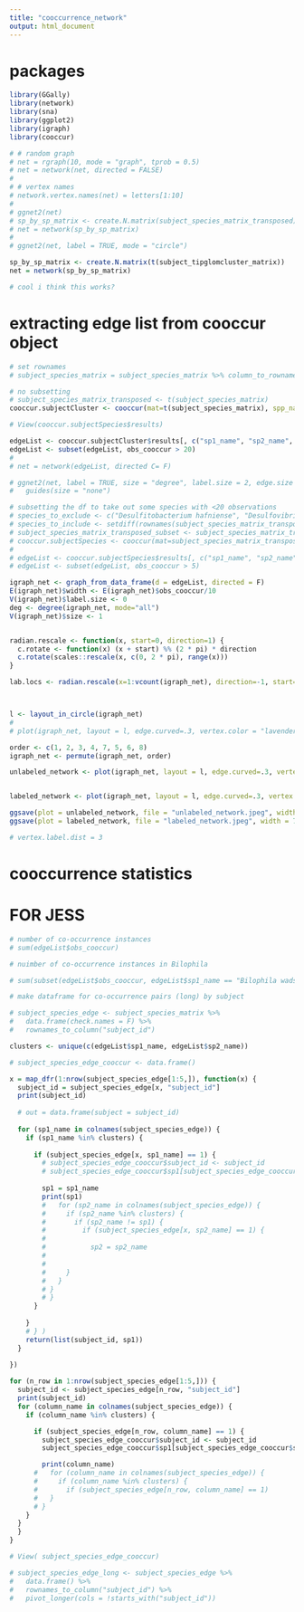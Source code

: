 ```yaml
---
title: "cooccurrence_network"
output: html_document
---
```


# packages 
```r
library(GGally)
library(network)
library(sna)
library(ggplot2)
library(igraph)
library(cooccur)
```

```r
# # random graph
# net = rgraph(10, mode = "graph", tprob = 0.5)
# net = network(net, directed = FALSE)
# 
# # vertex names
# network.vertex.names(net) = letters[1:10]
# 
# ggnet2(net)
# sp_by_sp_matrix <- create.N.matrix(subject_species_matrix_transposed)
# net = network(sp_by_sp_matrix)
# 
# ggnet2(net, label = TRUE, mode = "circle")

sp_by_sp_matrix <- create.N.matrix(t(subject_tipglomcluster_matrix))
net = network(sp_by_sp_matrix)

# cool i think this works?
```

# extracting edge list from cooccur object
```r
# set rownames
# subject_species_matrix = subject_species_matrix %>% column_to_rownames("...1")

# no subsetting
# subject_species_matrix_transposed <- t(subject_species_matrix)
cooccur.subjectCluster <- cooccur(mat=t(subject_species_matrix), spp_names = T)

# View(cooccur.subjectSpecies$results)

edgeList <- cooccur.subjectCluster$results[, c("sp1_name", "sp2_name", "obs_cooccur")]
edgeList <- subset(edgeList, obs_cooccur > 20)
# 
# net = network(edgeList, directed C= F)

# ggnet2(net, label = TRUE, size = "degree", label.size = 2, edge.size = "weights") +
#   guides(size = "none")

# subsetting the df to take out some species with <20 observations 
# species_to_exclude <- c("Desulfitobacterium hafniense", "Desulfovibrio desulfuricans cluster 3", "Thermodesulfobium narugense", "unclassified Firmicute Unc01cxc", "Archaeoglobus sulfaticallidus", "Desulfovibrio desulfuricans cluster 2")
# species_to_include <- setdiff(rownames(subject_species_matrix_transposed), species_to_exclude)
# subject_species_matrix_transposed_subset <- subject_species_matrix_transposed[rownames(subject_species_matrix_transposed) %in% species_to_include,]
# cooccur.subjectSpecies <- cooccur(mat=subject_species_matrix_transposed_subset, spp_names = T)
# 
# edgeList <- cooccur.subjectSpecies$results[, c("sp1_name", "sp2_name", "obs_cooccur")]
# edgeList <- subset(edgeList, obs_cooccur > 5)

igraph_net <- graph_from_data_frame(d = edgeList, directed = F)
E(igraph_net)$width <- E(igraph_net)$obs_cooccur/10
V(igraph_net)$label.size <- 0
deg <- degree(igraph_net, mode="all")
V(igraph_net)$size <- 1


radian.rescale <- function(x, start=0, direction=1) {
  c.rotate <- function(x) (x + start) %% (2 * pi) * direction
  c.rotate(scales::rescale(x, c(0, 2 * pi), range(x)))
}

lab.locs <- radian.rescale(x=1:vcount(igraph_net), direction=-1, start=0)



l <- layout_in_circle(igraph_net)
# 
# plot(igraph_net, layout = l, edge.curved=.3, vertex.color = "lavender", vertex.frame.color = "black", vertex.label.cex = 0.7, vertex.label.color = "black", vertex.label.degree = lab.locs, vertex.label.dist=4, edge.alpha = 0.5)

order <- c(1, 2, 3, 4, 7, 5, 6, 8)
igraph_net <- permute(igraph_net, order)

unlabeled_network <- plot(igraph_net, layout = l, edge.curved=.3, vertex.label = NA, edge.alpha = 0.5, vertex.color = "black", vertex.frame.color = "black")


labeled_network <- plot(igraph_net, layout = l, edge.curved=.3, vertex.color = "black", vertex.frame.color = "black", vertex.label.cex = 0.7, vertex.label.color = "black", vertex.label.degree = lab.locs, vertex.label.dist=4, edge.alpha = 0.5)

ggsave(plot = unlabeled_network, file = "unlabeled_network.jpeg", width = 7, height = 7)
ggsave(plot = labeled_network, file = "labeled_network.jpeg", width = 7, height = 7)

# vertex.label.dist = 3
```

# cooccurrence statistics
# FOR JESS 
```r
# number of co-occurrence instances
# sum(edgeList$obs_cooccur)

# nuimber of co-occurrence instances in Bilophila

# sum(subset(edgeList$obs_cooccur, edgeList$sp1_name == "Bilophila wadsworthia" | edgeList$sp2_name == "Bilophila wadsworthia"))

# make dataframe for co-occurrence pairs (long) by subject

# subject_species_edge <- subject_species_matrix %>% 
#   data.frame(check.names = F) %>%
#   rownames_to_column("subject_id")

clusters <- unique(c(edgeList$sp1_name, edgeList$sp2_name))

# subject_species_edge_cooccur <- data.frame()

x = map_dfr(1:nrow(subject_species_edge[1:5,]), function(x) {
  subject_id = subject_species_edge[x, "subject_id"]
  print(subject_id)
  
  # out = data.frame(subject = subject_id)
  
  for (sp1_name in colnames(subject_species_edge)) {
    if (sp1_name %in% clusters) {
      
      if (subject_species_edge[x, sp1_name] == 1) {
        # subject_species_edge_cooccur$subject_id <- subject_id
        # subject_species_edge_cooccur$sp1[subject_species_edge_cooccur$subject_id == subject_id] <- column_name
        
        sp1 = sp1_name
        print(sp1)
        #   for (sp2_name in colnames(subject_species_edge)) {
        #     if (sp2_name %in% clusters) {
        #       if (sp2_name != sp1) {
        #         if (subject_species_edge[x, sp2_name] == 1) {
        #           
        #           sp2 = sp2_name
        #           
        #           
        #     }
        #   }
        # }
        # }
      }
      
    }
    # } )
    return(list(subject_id, sp1))
  }
  
})

for (n_row in 1:nrow(subject_species_edge[1:5,])) {
  subject_id <- subject_species_edge[n_row, "subject_id"]
  print(subject_id)
  for (column_name in colnames(subject_species_edge)) {
    if (column_name %in% clusters) {

      if (subject_species_edge[n_row, column_name] == 1) {
        subject_species_edge_cooccur$subject_id <- subject_id
        subject_species_edge_cooccur$sp1[subject_species_edge_cooccur$subject_id == subject_id] <- column_name

        print(column_name)
      #   for (column_name in colnames(subject_species_edge)) {
      #     if (column_name %in% clusters) {
      #       if (subject_species_edge[n_row, column_name] == 1)
      #   }
      # }
    }
  }
  }
}

# View( subject_species_edge_cooccur)

# subject_species_edge_long <- subject_species_edge %>%
#   data.frame() %>%
#   rownames_to_column("subject_id") %>%
#   pivot_longer(cols = !starts_with("subject_id"))

```

